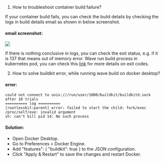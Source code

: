 1. How to troubleshoot container build failure?

If your container build fails, you can check the build details by checking the logs in build details email as shown in below screenshot.

#### email screenshot:
![](_images/wave_container_build_failure_details.png)

If there is nothing conclusive in logs, you can check the exit status, e.g. if it is 137 that means out of memory error.
Wave run build process in kubernetes pod, you can check this [link](https://komodor.com/learn/exit-codes-in-containers-and-kubernetes-the-complete-guide/) for more details on exit codes.

2. How to solve buildkit  error, while running wave build on docker desktop?

#### error:
```
could not connect to unix:///run/user/1000/buildkit/buildkitd.sock after 10 trials
========== log ==========
[rootlesskit:parent] error: failed to start the child: fork/exec /proc/self/exe: invalid argument
sh: can't kill pid 14: No such process
```

#### Solution:
- Open Docker Desktop.
- Go to Preferences > Docker Engine.
- Add "features": { "buildkit": true } to the JSON configuration.
- Click "Apply & Restart" to save the changes and restart Docker.

